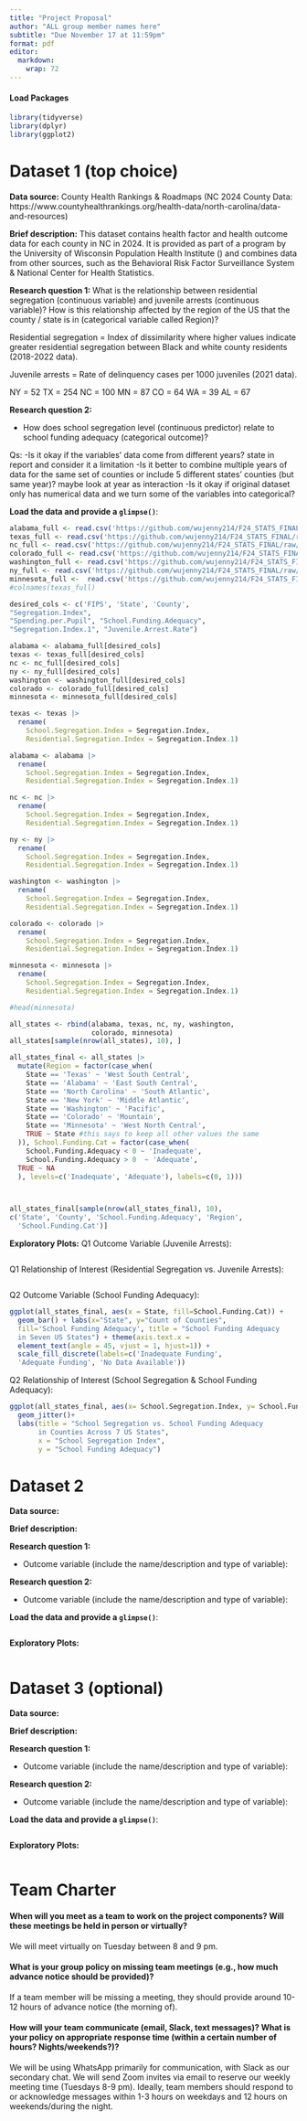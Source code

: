 ```yaml
---
title: "Project Proposal"
author: "ALL group member names here"
subtitle: "Due November 17 at 11:59pm"
format: pdf
editor: 
  markdown: 
    wrap: 72
---
```


#### Load Packages

```r
library(tidyverse)
library(dplyr)
library(ggplot2)
```

# Dataset 1 (top choice)

**Data source:** County Health Rankings & Roadmaps (NC 2024 County Data:
https://www.countyhealthrankings.org/health-data/north-carolina/data-and-resources)

**Brief description:** This dataset contains health factor and health
outcome data for each county in NC in 2024. It is provided as part of a
program by the University of Wisconsin Population Health Institute ()
and combines data from other sources, such as the Behavioral Risk Factor
Surveillance System & National Center for Health Statistics.

**Research question 1:** What is the relationship between residential
segregation (continuous variable) and juvenile arrests (continuous
variable)? How is this relationship affected by the region of the US
that the county / state is in (categorical variable called Region)?

Residential segregation = Index of dissimilarity where higher values
indicate greater residential segregation between Black and white county
residents (2018-2022 data).

Juvenile arrests = Rate of delinquency cases per 1000 juveniles (2021
data).

NY = 52 TX = 254 NC = 100 MN = 87 CO = 64 WA = 39 AL = 67

**Research question 2:**

-   How does school segregation level (continuous predictor) relate to
    school funding adequacy (categorical outcome)?

Qs: -Is it okay if the variables' data come from different years? state
in report and consider it a limitation -Is it better to combine multiple
years of data for the same set of counties or include 5 different
states' counties (but same year)? maybe look at year as interaction -Is
it okay if original dataset only has numerical data and we turn some of
the variables into categorical?

**Load the data and provide a `glimpse()`**:

```r
alabama_full <- read.csv('https://github.com/wujenny214/F24_STATS_FINAL/raw/refs/heads/main/county_data/Alabama.csv', skip=1)
texas_full <- read.csv('https://github.com/wujenny214/F24_STATS_FINAL/raw/refs/heads/main/county_data/Texas.csv', skip=1)
nc_full <- read.csv('https://github.com/wujenny214/F24_STATS_FINAL/raw/refs/heads/main/county_data/North%20Carolina.csv', skip=1)
colorado_full <- read.csv('https://github.com/wujenny214/F24_STATS_FINAL/raw/refs/heads/main/county_data/Colorado.csv', skip=1)
washington_full <- read.csv('https://github.com/wujenny214/F24_STATS_FINAL/raw/refs/heads/main/county_data/Washington.csv', skip=1)
ny_full <- read.csv('https://github.com/wujenny214/F24_STATS_FINAL/raw/refs/heads/main/county_data/New%20York.csv', skip=1)
minnesota_full <-  read.csv('https://github.com/wujenny214/F24_STATS_FINAL/raw/refs/heads/main/county_data/Minnesota.csv', skip=1)
#colnames(texas_full)
```


```r
desired_cols <- c('FIPS', 'State', 'County', 
"Segregation.Index",
"Spending.per.Pupil", "School.Funding.Adequacy", 
"Segregation.Index.1", "Juvenile.Arrest.Rate")

alabama <- alabama_full[desired_cols]
texas <- texas_full[desired_cols]
nc <- nc_full[desired_cols]
ny <- ny_full[desired_cols]
washington <- washington_full[desired_cols]
colorado <- colorado_full[desired_cols]
minnesota <- minnesota_full[desired_cols]

```

```r
texas <- texas |> 
  rename(
    School.Segregation.Index = Segregation.Index,
    Residential.Segregation.Index = Segregation.Index.1)

alabama <- alabama |> 
  rename(
    School.Segregation.Index = Segregation.Index,
    Residential.Segregation.Index = Segregation.Index.1)

nc <- nc |> 
  rename(
    School.Segregation.Index = Segregation.Index,
    Residential.Segregation.Index = Segregation.Index.1)

ny <- ny |> 
  rename(
    School.Segregation.Index = Segregation.Index,
    Residential.Segregation.Index = Segregation.Index.1)

washington <- washington |> 
  rename(
    School.Segregation.Index = Segregation.Index,
    Residential.Segregation.Index = Segregation.Index.1)

colorado <- colorado |> 
  rename(
    School.Segregation.Index = Segregation.Index,
    Residential.Segregation.Index = Segregation.Index.1)

minnesota <- minnesota |> 
  rename(
    School.Segregation.Index = Segregation.Index,
    Residential.Segregation.Index = Segregation.Index.1)

#head(minnesota)
```

```r
all_states <- rbind(alabama, texas, nc, ny, washington, 
                    colorado, minnesota)
all_states[sample(nrow(all_states), 10), ]
```

```r
all_states_final <- all_states |>
  mutate(Region = factor(case_when(
    State == 'Texas' ~ 'West South Central', 
    State == 'Alabama' ~ 'East South Central',
    State == 'North Carolina' ~ 'South Atlantic',
    State == 'New York' ~ 'Middle Atlantic',
    State == 'Washington' ~ 'Pacific',
    State == 'Colorado' ~ 'Mountain',
    State == 'Minnesota' ~ 'West North Central',
    TRUE ~ State #this says to keep all other values the same
  )), School.Funding.Cat = factor(case_when(
    School.Funding.Adequacy < 0 ~ 'Inadequate', 
    School.Funding.Adequacy > 0  ~ 'Adequate',
  TRUE ~ NA
  ), levels=c('Inadequate', 'Adequate'), labels=c(0, 1)))



all_states_final[sample(nrow(all_states_final), 10), 
c('State', 'County', 'School.Funding.Adequacy', 'Region', 
  'School.Funding.Cat')]
```


**Exploratory Plots:** 
Q1 Outcome Variable (Juvenile Arrests):
```r

```

Q1 Relationship of Interest (Residential Segregation vs. Juvenile Arrests):
```r

```

Q2 Outcome Variable (School Funding Adequacy):

```r
ggplot(all_states_final, aes(x = State, fill=School.Funding.Cat)) + 
  geom_bar() + labs(x="State", y="Count of Counties", 
  fill='School Funding Adequacy', title = "School Funding Adequacy 
  in Seven US States") + theme(axis.text.x = 
  element_text(angle = 45, vjust = 1, hjust=1)) +
  scale_fill_discrete(labels=c('Inadequate Funding', 
  'Adequate Funding', 'No Data Available'))
```

Q2 Relationship of Interest (School Segregation & School Funding
Adequacy):

```r
ggplot(all_states_final, aes(x= School.Segregation.Index, y= School.Funding.Cat))+
  geom_jitter()+ 
  labs(title = "School Segregation vs. School Funding Adequacy 
       in Counties Across 7 US States",
       x = "School Segregation Index",
       y = "School Funding Adequacy") 
```

# Dataset 2

**Data source:**

**Brief description:**

**Research question 1:**

-   Outcome variable (include the name/description and type of
    variable):

**Research question 2:**

-   Outcome variable (include the name/description and type of
    variable):

**Load the data and provide a `glimpse()`**:

```r

```

**Exploratory Plots:**

```r

```

# 

# Dataset 3 (optional)

**Data source:**

**Brief description:**

**Research question 1:**

-   Outcome variable (include the name/description and type of
    variable):

**Research question 2:**

-   Outcome variable (include the name/description and type of
    variable):

**Load the data and provide a `glimpse()`**:

```r

```

**Exploratory Plots:**

```r

```

# 

# Team Charter

#### When will you meet as a team to work on the project components? Will these meetings be held in person or virtually?

We will meet virtually on Tuesday between 8 and 9 pm.

#### What is your group policy on missing team meetings (e.g., how much advance notice should be provided)?

If a team member will be missing a meeting, they should provide around
10-12 hours of advance notice (the morning of).

#### How will your team communicate (email, Slack, text messages)? What is your policy on appropriate response time (within a certain number of hours? Nights/weekends?)?

We will be using WhatsApp primarily for communication, with Slack as our
secondary chat. We will send Zoom invites via email to reserve our
weekly meeting time (Tuesdays 8-9 pm). Ideally, team members should
respond to or acknowledge messages within 1-3 hours on weekdays and 12
hours on weekends/during the night.

#### 

